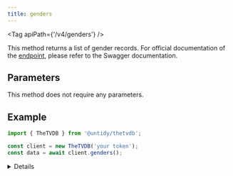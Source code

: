 ```yaml
---
title: genders
---
```



<Tag apiPath={'/v4/genders'} />

This method returns a list of gender records. For official documentation of the
[endpoint](https://thetvdb.github.io/v4-api/#/Genders/getAllGenders), please refer to the Swagger
documentation.

## Parameters

This method does not require any parameters.

## Example

```js {4}
import { TheTVDB } from '@untidy/thetvdb';

const client = new TheTVDB('your token');
const data = await client.genders();
```

<Details>

```js
{
  status: 'success',
  data: [
    {
      id: 1,
      name: 'Male',
    },
    // ...
  ],
};
```

</Details>
